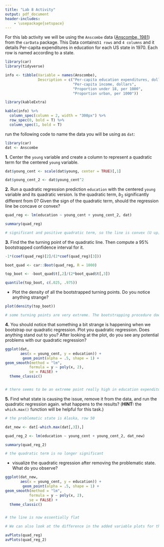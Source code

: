 ```yaml
---
title: "Lab 8 Activity"
output: pdf_document
header-includes:
    - \usepackage{setspace}
---
```


\onehalfspacing

For this lab activity we will be using the `Anscombe` data ([Anscombe, 1981](https://link.springer.com/book/10.1007/978-1-4613-9450-1){target="_blank"}) from the `carData` package. This Data contains`51 rows` and `4 columns` and it details Per-capita expenditures in education for each US state in 1970. Each row is named according to a state. 

```r

library(car)
library(tidyverse)

info <- tibble(Variable = names(Anscombe),
               Description = c("Per-capita education expenditures, dollars",
                               "Per-capita income, dollars",
                               "Proportion under 18, per 1000",
                               "Proportion urban, per 1000"))

library(kableExtra)

kable(info) %>% 
  column_spec(column = 2, width = "300px") %>% 
  row_spec(0, bold = T) %>% 
  column_spec(1, bold = T)
```



run the following code to name the data you will be using as `dat`:

```r
library(car)
dat <- Anscombe
```


**1.** Center the `young` variable and create a column to represent a quadratic term for the centered `young` variable. 

```r
dat$young_cent <- scale(dat$young, center = TRUE)[,1]

dat$young_cent_2 <- dat$young_cent^2
```

**2.** Run a quadratic regression prediction `education` with the centered `young` variable and its quadratic version. Is the quadratic term, $b_2$ significantly different from 0? Given the sign of the quadratic term, should the regression line be concave or convex?

```r
quad_reg <- lm(education ~ young_cent + young_cent_2, dat)

summary(quad_reg)

# significant and positive quadratic term, so the line is convex (U up)
```

**3.** Find the the turning point of the quadratic line. Then compute a $95\%$ bootstrapped confidence interval for it.

```r

-1*(coef(quad_reg)[2]/(2*coef(quad_reg)[3]))

boot_quad <- car::Boot(quad_reg, R = 1000)

top_boot <- -boot_quad$t[,2]/(2*boot_quad$t[,3])

quantile(top_boot, c(.025, .975))
```
- Plot the density of all the bootstrapped turning points. Do you notice anything strange? 

```r
plot(density(top_boot))

# some turning points are very extreme. The bootstrapping procedure does not seem to work to well in this case.
```


**4.** You should notice that something a bit strange is happening when we bootstrap our quadratic regression. Plot you quadratic regression. Does anything stand out to you? After looking at the plot, do you see any potential problems with our quadratic regression?


```r
ggplot(dat,
       aes(x = young_cent, y = education)) +
        geom_point(alpha = .5, shape = 1) +
geom_smooth(method = "lm", 
           formula = y ~ poly(x, 2), 
           se = FALSE) + 
  theme_classic()


# there seems to be an extreme point really high in education expenditures per-capita and in proportion under 18. This point is likely extremely influential and the only reason with the quadratic term in the regression is significant. Bootstrapping fails because the results are likely very dependent on how many times the extreme point is sampled.
```
**5.** Find what state is causing the issue, remove it from the data, and run the quadratic regression again. what happens to the results? (**HINT:** the `which.max()` function will be helpful for this task.)

```r
# the problematic state is Alaska, row 50

dat_new <- dat[-which.max(dat[,3]),]

quad_reg_2 <- lm(education ~ young_cent + young_cent_2, dat_new)

summary(quad_reg_2)

# the quadratic term is no longer significant
```

- visualize the quadratic regression after removing the problematic state. What do you observe?


```r
ggplot(dat_new,
       aes(x = young_cent, y = education)) +
        geom_point(alpha = .5, shape = 1) +
geom_smooth(method = "lm", 
           formula = y ~ poly(x, 2), 
           se = FALSE) + 
  theme_classic()


# the line is now essentially flat
```

```r
# We can also look at the difference in the added variable plots for the two regressions.

avPlots(quad_reg)
avPlots(quad_reg_2)
```





